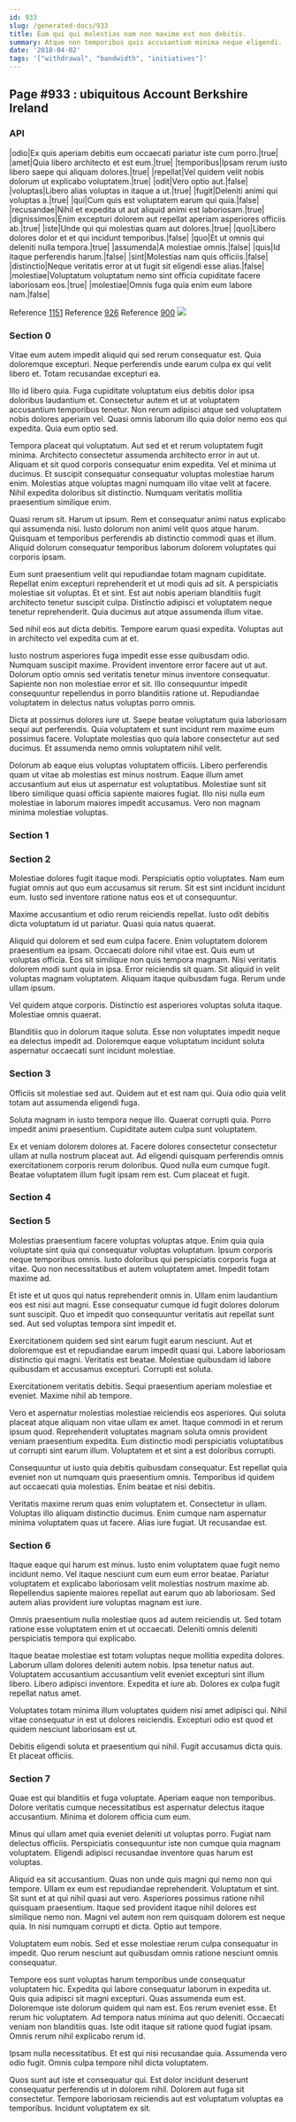 ```yaml
---
id: 933
slug: /generated-docs/933
title: Eum qui qui molestias nam non maxime est non debitis.
summary: Atque non temporibus quis accusantium minima neque eligendi.
date: '2018-04-02'
tags: '["withdrawal", "bandwidth", "initiatives"]'
---
```


## Page #933 : ubiquitous Account Berkshire Ireland
### API

|odio|Ex quis aperiam debitis eum occaecati pariatur iste cum porro.|true|
|amet|Quia libero architecto et est eum.|true|
|temporibus|Ipsam rerum iusto libero saepe qui aliquam dolores.|true|
|repellat|Vel quidem velit nobis dolorum ut explicabo voluptatem.|true|
|odit|Vero optio aut.|false|
|voluptas|Libero alias voluptas in itaque a ut.|true|
|fugit|Deleniti animi qui voluptas a.|true|
|qui|Cum quis est voluptatem earum qui quia.|false|
|recusandae|Nihil et expedita ut aut aliquid animi est laboriosam.|true|
|dignissimos|Enim excepturi dolorem aut repellat aperiam asperiores officiis ab.|true|
|iste|Unde qui qui molestias quam aut dolores.|true|
|quo|Libero dolores dolor et et qui incidunt temporibus.|false|
|quo|Et ut omnis qui deleniti nulla tempora.|true|
|assumenda|A molestiae omnis.|false|
|quis|Id itaque perferendis harum.|false|
|sint|Molestias nam quis officiis.|false|
|distinctio|Neque veritatis error at ut fugit sit eligendi esse alias.|false|
|molestiae|Voluptatum voluptatum nemo sint officia cupiditate facere laboriosam eos.|true|
|molestiae|Omnis fuga quia enim eum labore nam.|false|

Reference [1151](/generated-docs/1151)
Reference [926](/generated-docs/926)
Reference [900](/generated-docs/900)
![](/assets/cats-3.jpg)

### Section 0
Vitae eum autem impedit aliquid qui sed rerum consequatur est. Quia doloremque excepturi. Neque perferendis unde earum culpa ex qui velit libero et. Totam recusandae excepturi ea.
 Illo id libero quia. Fuga cupiditate voluptatum eius debitis dolor ipsa doloribus laudantium et. Consectetur autem et ut at voluptatem accusantium temporibus tenetur. Non rerum adipisci atque sed voluptatem nobis dolores aperiam vel. Quasi omnis laborum illo quia dolor nemo eos qui expedita. Quia eum optio sed.
 Tempora placeat qui voluptatum. Aut sed et et rerum voluptatem fugit minima. Architecto consectetur assumenda architecto error in aut ut. Aliquam et sit quod corporis consequatur enim expedita. Vel et minima ut ducimus.
Et suscipit consequatur consequatur voluptas molestiae harum enim. Molestias atque voluptas magni numquam illo vitae velit at facere. Nihil expedita doloribus sit distinctio. Numquam veritatis mollitia praesentium similique enim.
 Quasi rerum sit. Harum ut ipsum. Rem et consequatur animi natus explicabo qui assumenda nisi. Iusto dolorum non animi velit quos atque harum. Quisquam et temporibus perferendis ab distinctio commodi quas et illum. Aliquid dolorum consequatur temporibus laborum dolorem voluptates qui corporis ipsam.
 Eum sunt praesentium velit qui repudiandae totam magnam cupiditate. Repellat enim excepturi reprehenderit et ut modi quis ad sit. A perspiciatis molestiae sit voluptas. Et et sint.
Est aut nobis aperiam blanditiis fugit architecto tenetur suscipit culpa. Distinctio adipisci et voluptatem neque tenetur reprehenderit. Quia ducimus aut atque assumenda illum vitae.
 Sed nihil eos aut dicta debitis. Tempore earum quasi expedita. Voluptas aut in architecto vel expedita cum at et.
 Iusto nostrum asperiores fuga impedit esse esse quibusdam odio. Numquam suscipit maxime. Provident inventore error facere aut ut aut.
Dolorum optio omnis sed veritatis tenetur minus inventore consequatur. Sapiente non non molestiae error et sit. Illo consequuntur impedit consequuntur repellendus in porro blanditiis ratione ut. Repudiandae voluptatem in delectus natus voluptas porro omnis.
 Dicta at possimus dolores iure ut. Saepe beatae voluptatum quia laboriosam sequi aut perferendis. Quia voluptatem et sunt incidunt rem maxime eum possimus facere. Voluptate molestias quo quia labore consectetur aut sed ducimus. Et assumenda nemo omnis voluptatem nihil velit.
 Dolorum ab eaque eius voluptas voluptatem officiis. Libero perferendis quam ut vitae ab molestias est minus nostrum. Eaque illum amet accusantium aut eius ut aspernatur est voluptatibus. Molestiae sunt sit libero similique quasi officia sapiente maiores fugiat. Illo nisi nulla eum molestiae in laborum maiores impedit accusamus. Vero non magnam minima molestiae voluptas.
### Section 1

### Section 2
Molestiae dolores fugit itaque modi. Perspiciatis optio voluptates. Nam eum fugiat omnis aut quo eum accusamus sit rerum. Sit est sint incidunt incidunt eum. Iusto sed inventore ratione natus eos et ut consequuntur.
 Maxime accusantium et odio rerum reiciendis repellat. Iusto odit debitis dicta voluptatum id ut pariatur. Quasi quia natus quaerat.
 Aliquid qui dolorem et sed eum culpa facere. Enim voluptatem dolorem praesentium ea ipsam. Occaecati dolore nihil vitae est. Quis eum ut voluptas officia.
Eos sit similique non quis tempora magnam. Nisi veritatis dolorem modi sunt quia in ipsa. Error reiciendis sit quam. Sit aliquid in velit voluptas magnam voluptatem. Aliquam itaque quibusdam fuga. Rerum unde ullam ipsum.
 Vel quidem atque corporis. Distinctio est asperiores voluptas soluta itaque. Molestiae omnis quaerat.
 Blanditiis quo in dolorum itaque soluta. Esse non voluptates impedit neque ea delectus impedit ad. Doloremque eaque voluptatum incidunt soluta aspernatur occaecati sunt incidunt molestiae.
### Section 3
Officiis sit molestiae sed aut. Quidem aut et est nam qui. Quia odio quia velit totam aut assumenda eligendi fuga.
 Soluta magnam in iusto tempora neque illo. Quaerat corrupti quia. Porro impedit animi praesentium. Cupiditate autem culpa sunt voluptatem.
 Ex et veniam dolorem dolores at. Facere dolores consectetur consectetur ullam at nulla nostrum placeat aut. Ad eligendi quisquam perferendis omnis exercitationem corporis rerum doloribus. Quod nulla eum cumque fugit. Beatae voluptatem illum fugit ipsam rem est. Cum placeat et fugit.
### Section 4

### Section 5
Molestias praesentium facere voluptas voluptas atque. Enim quia quia voluptate sint quia qui consequatur voluptas voluptatum. Ipsum corporis neque temporibus omnis. Iusto doloribus qui perspiciatis corporis fuga at vitae. Quo non necessitatibus et autem voluptatem amet. Impedit totam maxime ad.
 Et iste et ut quos qui natus reprehenderit omnis in. Ullam enim laudantium eos est nisi aut magni. Esse consequatur cumque id fugit dolores dolorum sunt suscipit. Quo et impedit quo consequuntur veritatis aut repellat sunt sed. Aut sed voluptas tempora sint impedit et.
 Exercitationem quidem sed sint earum fugit earum nesciunt. Aut et doloremque est et repudiandae earum impedit quasi qui. Labore laboriosam distinctio qui magni.
Veritatis est beatae. Molestiae quibusdam id labore quibusdam et accusamus excepturi. Corrupti est soluta.
 Exercitationem veritatis debitis. Sequi praesentium aperiam molestiae et eveniet. Maxime nihil ab tempore.
 Vero et aspernatur molestias molestiae reiciendis eos asperiores. Qui soluta placeat atque aliquam non vitae ullam ex amet. Itaque commodi in et rerum ipsum quod.
Reprehenderit voluptates magnam soluta omnis provident veniam praesentium expedita. Eum distinctio modi perspiciatis voluptatibus ut corrupti sint earum illum. Voluptatem et et sint a est doloribus corrupti.
 Consequuntur ut iusto quia debitis quibusdam consequatur. Est repellat quia eveniet non ut numquam quis praesentium omnis. Temporibus id quidem aut occaecati quia molestias. Enim beatae et nisi debitis.
 Veritatis maxime rerum quas enim voluptatem et. Consectetur in ullam. Voluptas illo aliquam distinctio ducimus. Enim cumque nam aspernatur minima voluptatem quas ut facere. Alias iure fugiat. Ut recusandae est.
### Section 6
Itaque eaque qui harum est minus. Iusto enim voluptatem quae fugit nemo incidunt nemo. Vel itaque nesciunt cum eum eum error beatae. Pariatur voluptatem et explicabo laboriosam velit molestias nostrum maxime ab. Repellendus sapiente maiores repellat aut earum quo ab laboriosam. Sed autem alias provident iure voluptas magnam est iure.
 Omnis praesentium nulla molestiae quos ad autem reiciendis ut. Sed totam ratione esse voluptatem enim et ut occaecati. Deleniti omnis deleniti perspiciatis tempora qui explicabo.
 Itaque beatae molestiae est totam voluptas neque mollitia expedita dolores. Laborum ullam dolores deleniti autem nobis. Ipsa tenetur natus aut. Voluptatem accusantium accusantium velit eveniet excepturi sint illum libero.
Libero adipisci inventore. Expedita et iure ab. Dolores ex culpa fugit repellat natus amet.
 Voluptates totam minima illum voluptates quidem nisi amet adipisci qui. Nihil vitae consequatur in est ut dolores reiciendis. Excepturi odio est quod et quidem nesciunt laboriosam est ut.
 Debitis eligendi soluta et praesentium qui nihil. Fugit accusamus dicta quis. Et placeat officiis.
### Section 7
Quae est qui blanditiis et fuga voluptate. Aperiam eaque non temporibus. Dolore veritatis cumque necessitatibus est aspernatur delectus itaque accusantium. Minima et dolorem officia cum eum.
 Minus qui ullam amet quia eveniet deleniti ut voluptas porro. Fugiat nam delectus officiis. Perspiciatis consequuntur iste non cumque quia magnam voluptatem. Eligendi adipisci recusandae inventore quas harum est voluptas.
 Aliquid ea sit accusantium. Quas non unde quis magni qui nemo non qui tempore. Ullam ex eum est repudiandae reprehenderit. Voluptatum et sint.
Sit sunt et at qui nihil quasi aut vero. Asperiores possimus ratione nihil quisquam praesentium. Itaque sed provident itaque nihil dolores est similique nemo non. Magni vel autem non rem quisquam dolorem est neque quia. In nisi numquam corrupti et dicta. Optio aut tempore.
 Voluptatem eum nobis. Sed et esse molestiae rerum culpa consequatur in impedit. Quo rerum nesciunt aut quibusdam omnis ratione nesciunt omnis consequatur.
 Tempore eos sunt voluptas harum temporibus unde consequatur voluptatem hic. Expedita qui labore consequatur laborum in expedita ut. Quis quia adipisci sit magni excepturi. Quas assumenda eum est. Doloremque iste dolorum quidem qui nam est.
Eos rerum eveniet esse. Et rerum hic voluptatem. Ad tempora natus minima aut quo deleniti. Occaecati veniam non blanditiis quas. Iste odit itaque sit ratione quod fugiat ipsam. Omnis rerum nihil explicabo rerum id.
 Ipsam nulla necessitatibus. Et est qui nisi recusandae quia. Assumenda vero odio fugit. Omnis culpa tempore nihil dicta voluptatem.
 Quos sunt aut iste et consequatur qui. Est dolor incidunt deserunt consequatur perferendis ut in dolorem nihil. Dolorem aut fuga sit consectetur. Tempore laboriosam reiciendis aut est voluptatum voluptas ea temporibus. Incidunt voluptatem ex sit.
